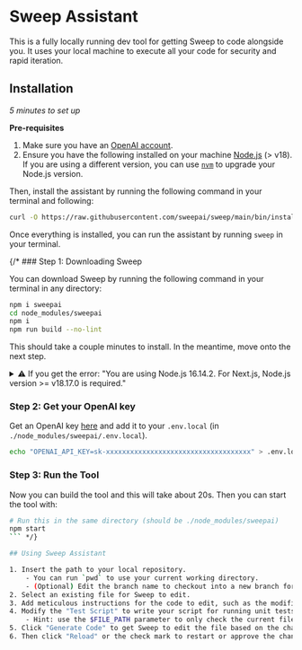 # Sweep Assistant

This is a fully locally running dev tool for getting Sweep to code alongside you. It uses your local machine to execute all your code for security and rapid iteration.

## Installation

*5 minutes to set up*

**Pre-requisites**
1. Make sure you have an [OpenAI account](https://platform.openai.com).
2. Ensure you have the following installed on your machine [Node.js](https://nodejs.org/en/download/) (> v18). If you are using a different version, you can use [`nvm`](https://github.com/nvm-sh/nvm#installing-and-updating) to upgrade your Node.js version.

Then, install the assistant by running the following command in your terminal and following:

```sh filename="terminal"
curl -O https://raw.githubusercontent.com/sweepai/sweep/main/bin/install_assistant.sh && $(basename $SHELL) install_assistant.sh
```

Once everything is installed, you can run the assistant by running `sweep` in your terminal.

{/* ### Step 1: Downloading Sweep

You can download Sweep by running the following command in your terminal in any directory:

```sh filename="terminal"
npm i sweepai
cd node_modules/sweepai
npm i
npm run build --no-lint
```

This should take a couple minutes to install. In the meantime, move onto the next step.

<details>
<summary>⚠️ If you get the error: "You are using Node.js 16.14.2. For Next.js, Node.js version >= v18.17.0 is required."</summary>

If you see this warning, you need to update your Node.js version by first installing [NVM](https://github.com/nvm-sh/nvm#installing-and-updating).

Then run nvm install and rebuild:

```sh filename="terminal"
nvm i
npm run build --no-lint
```
</details>

### Step 2: Get your OpenAI key

Get an OpenAI key [here](https://platform.openai.com/api-keys) and add it to your `.env.local` (in `./node_modules/sweepai/.env.local`).

```sh filename="terminal"
echo "OPENAI_API_KEY=sk-xxxxxxxxxxxxxxxxxxxxxxxxxxxxxxxxxxxx" > .env.local
```

### Step 3: Run the Tool

Now you can build the tool and this will take about 20s. Then you can start the tool with:

```sh filename="terminal"
# Run this in the same directory (should be ./node_modules/sweepai)
npm start
``` */}

## Using Sweep Assistant

1. Insert the path to your local repository.
    - You can run `pwd` to use your current working directory.
    - (Optional) Edit the branch name to checkout into a new branch for Sweep to work in (defaults to current branch).
2. Select an existing file for Sweep to edit.
3. Add meticulous instructions for the code to edit, such as the modification.
4. Modify the "Test Script" to write your script for running unit tests, such as `python $FILE_PATH`. You may use the variable $FILE_PATH to refer to the current path. Click the "Run Tests" button to test the script.
    - Hint: use the $FILE_PATH parameter to only check the current file to reduce noise from the unit tests or other failing lints from other files.
5. Click "Generate Code" to get Sweep to edit the file based on the changes.
6. Then click "Reload" or the check mark to restart or approve the change.
